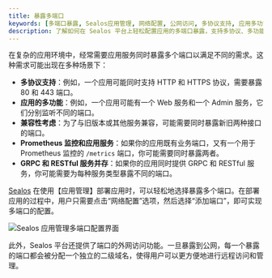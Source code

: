 ```yaml
---
title: 暴露多端口
keywords: [多端口暴露, Sealos应用管理, 网络配置, 公网访问, 多协议支持, 应用多功能, 兼容性, Prometheus监控, GRPC服务]
description: 了解如何在 Sealos 平台上轻松配置应用的多端口暴露，支持多协议、多功能和监控需求，并获得独立二级域名实现便捷的公网访问。
---
```


在复杂的应用环境中，经常需要应用服务同时暴露多个端口以满足不同的需求。这种需求可能出现在多种场景下：

+ **多协议支持**：例如，一个应用可能同时支持 HTTP 和 HTTPS 协议，需要暴露 80 和 443 端口。
+ **应用的多功能**：例如，一个应用可能有一个 Web 服务和一个 Admin 服务，它们分别监听不同的端口。
+ **兼容性考虑**：为了与旧版本或其他服务兼容，可能需要同时暴露新旧两种接口的端口。
+ **Prometheus 监控和应用服务**：如果你的应用既有业务端口，又有一个用于 Prometheus 监控的 `/metrics` 端口，你可能需要同时暴露两者。
+ **GRPC 和 RESTful 服务并存**：如果你的应用同时提供 GRPC 和 RESTful 服务，你可能需要为每种服务类型暴露不同的端口。

[Sealos](https://cloud.sealos.run) 在使用【应用管理】部署应用时，可以轻松地选择暴露多个端口。在部署应用的过程中，用户只需要点击“网络配置”选项，然后选择“添加端口”，即可实现多端口的配置。

![Sealos 应用管理多端口配置界面](./images/sealos-app-launchpad-multi-ports.zh-cn.png)

此外，Sealos 平台还提供了端口的外网访问功能。一旦暴露到公网，每一个暴露的端口都会被分配一个独立的二级域名，使得用户可以更方便地进行远程访问和管理。